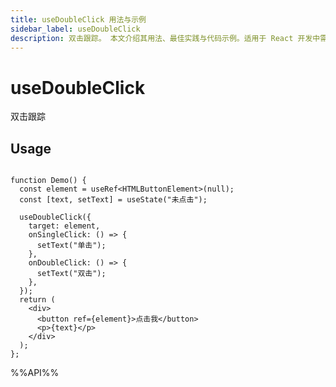 ```yaml
---
title: useDoubleClick 用法与示例
sidebar_label: useDoubleClick
description: 双击跟踪。 本文介绍其用法、最佳实践与代码示例。适用于 React 开发中需要处理副作用的场景。
---
```

# useDoubleClick

双击跟踪

## Usage

```tsx live

function Demo() {
  const element = useRef<HTMLButtonElement>(null);
  const [text, setText] = useState("未点击");

  useDoubleClick({
    target: element,
    onSingleClick: () => {
      setText("单击");
    },
    onDoubleClick: () => {
      setText("双击");
    },
  });
  return (
    <div>
      <button ref={element}>点击我</button>
      <p>{text}</p>
    </div>
  );
};

```

%%API%%